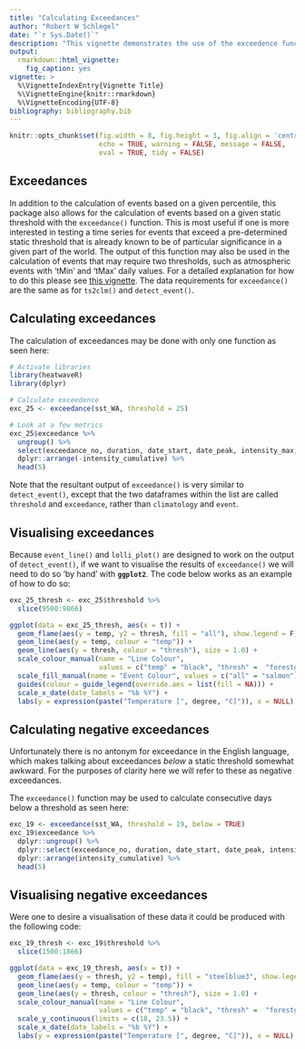 ```yaml
---
title: "Calculating Exceedances"
author: "Robert W Schlegel"
date: "`r Sys.Date()`"
description: "This vignette demonstrates the use of the exceedence function."
output: 
  rmarkdown::html_vignette:
    fig_caption: yes
vignette: >
  %\VignetteIndexEntry{Vignette Title}
  %\VignetteEngine{knitr::rmarkdown}
  %\VignetteEncoding{UTF-8}
bibliography: bibliography.bib
---
```


```r
knitr::opts_chunk$set(fig.width = 8, fig.height = 3, fig.align = 'centre',
                      echo = TRUE, warning = FALSE, message = FALSE,
                      eval = TRUE, tidy = FALSE)
```

## Exceedances

In addition to the calculation of events based on a given percentile, this package also allows for the calculation of events based on a given static threshold with the `exceedance()` function. This is most useful if one is more interested in testing a time series for events that exceed a pre-determined static threshold that is already known to be of particular significance in a given part of the world. The output of this function may also be used in the calculation of events that may require two thresholds, such as atmospheric events with 'tMin' and 'tMax' daily values. For a detailed explanation for how to do this please see [this vignette](https://robwschlegel.github.io/heatwaveR/articles/complex_clims.html). The data requirements for `exceedance()` are the same as for `ts2clm()` and `detect_event()`. 

## Calculating exceedances

The calculation of exceedances may be done with only one function as seen here:

```r
# Activate libraries
library(heatwaveR)
library(dplyr)

# Calculate exceedence
exc_25 <- exceedance(sst_WA, threshold = 25)

# Look at a few metrics
exc_25$exceedance %>%
  ungroup() %>%
  select(exceedance_no, duration, date_start, date_peak, intensity_max, intensity_cumulative) %>%
  dplyr::arrange(-intensity_cumulative) %>%
  head(5)
```

Note that the resultant output of `exceedance()` is very similar to `detect_event()`, except that the two dataframes within the list are called `threshold` and `exceedance`, rather than `climatology` and `event`.

## Visualising exceedances

Because `event_line()` and `lolli_plot()` are designed to work on the output of `detect_event()`, if we want to visualise the results of `exceedance()` we will need to do so 'by hand' with __`ggplot2`__. The code below works as an example of how to do so:

```r
exc_25_thresh <- exc_25$threshold %>% 
  slice(9500:9866)

ggplot(data = exc_25_thresh, aes(x = t)) +
  geom_flame(aes(y = temp, y2 = thresh, fill = "all"), show.legend = F) +
  geom_line(aes(y = temp, colour = "temp")) +
  geom_line(aes(y = thresh, colour = "thresh"), size = 1.0) +
  scale_colour_manual(name = "Line Colour",
                      values = c("temp" = "black", "thresh" =  "forestgreen")) +
  scale_fill_manual(name = "Event Colour", values = c("all" = "salmon")) +
  guides(colour = guide_legend(override.aes = list(fill = NA))) +
  scale_x_date(date_labels = "%b %Y") +
  labs(y = expression(paste("Temperature [", degree, "C]")), x = NULL)
```
<!-- ![](vignettes/fig-example1-1.png) -->

## Calculating negative exceedances

Unfortunately there is no antonym for exceedance in the English language, which makes talking about exceedances _below_ a static threshold somewhat awkward. For the purposes of clarity here we will refer to these as negative exceedances.

The `exceedance()` function may be used to calculate consecutive days below a threshold as seen here:

```r
exc_19 <- exceedance(sst_WA, threshold = 19, below = TRUE)
exc_19$exceedance %>%
  dplyr::ungroup() %>%
  dplyr::select(exceedance_no, duration, date_start, date_peak, intensity_mean, intensity_cumulative) %>%
  dplyr::arrange(intensity_cumulative) %>%
  head(5)
```

## Visualising negative exceedances

Were one to desire a visualisation of these data it could be produced with the following code:

```r
exc_19_thresh <- exc_19$threshold %>% 
  slice(1500:1866)

ggplot(data = exc_19_thresh, aes(x = t)) +
  geom_flame(aes(y = thresh, y2 = temp), fill = "steelblue3", show.legend = F) +
  geom_line(aes(y = temp, colour = "temp")) +
  geom_line(aes(y = thresh, colour = "thresh"), size = 1.0) +
  scale_colour_manual(name = "Line Colour",
                      values = c("temp" = "black", "thresh" =  "forestgreen")) +
  scale_y_continuous(limits = c(18, 23.5)) +
  scale_x_date(date_labels = "%b %Y") +
  labs(y = expression(paste("Temperature [", degree, "C]")), x = NULL)
```
<!-- ![](vignettes/fig-example2-1.png) -->
